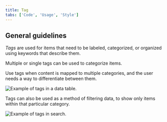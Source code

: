 ```yaml
---
title: Tag
tabs: ['Code', 'Usage', 'Style']
---
```


## General guidelines

_Tags_ are used for items that need to be labeled, categorized, or organized using keywords that describe them.


Multiple or single tags can be used to categorize items.

Use tags when content is mapped to multiple categories, and the user needs a way to differentiate between them.

<ImageComponent cols="8">

![Example of tags in a data table.](images/tag-usage-2.png)

</ImageComponent>


Tags can also be used as a method of filtering data, to show only items within that particular category.

<ImageComponent cols="8">

![Example of tags in search.](images/tag-usage-1.png)

</ImageComponent>
